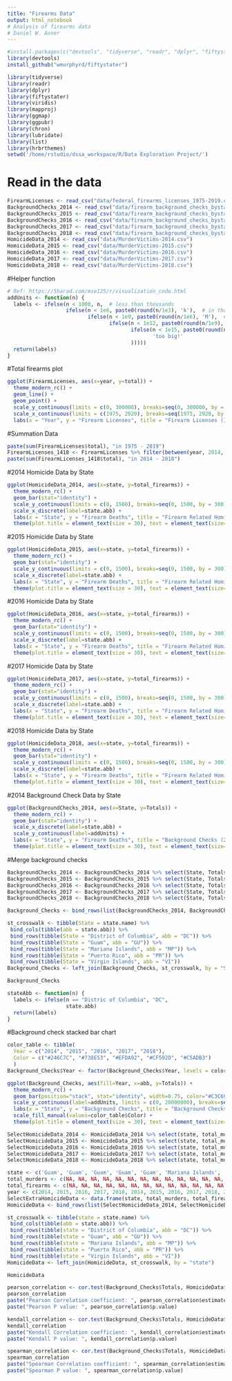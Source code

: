 ```yaml
---
title: "Firearms Data"
output: html_notebook
# Analysis of firearms data
# Daniel W. Anner 
---
```


```r
#install.packages(c("devtools", "tidyverse", "readr", "dplyr", "fiftystatr", "viridis", "mapproj", "ggpubr", "ggmap", "chron", "lubridate", "list", "ggthemes"))
library(devtools)
install_github("wmurphyrd/fiftystater")

library(tidyverse)
library(readr)
library(dplyr)
library(fiftystater)
library(viridis)
library(mapproj)
library(ggmap)
library(ggpubr)
library(chron)
library(lubridate)
library(list)
library(hrbrthemes)
setwd('/home/rstudio/dssa_workspace/R/Data Exploration Project/')
```

# Read in the data
```r
FirearmLicenses <- read_csv("data/federal_firearms_licenses_1975-2019.csv")
BackgroundChecks_2014 <- read_csv("data/firearm_background_checks_bystate_2014.csv")
BackgroundChecks_2015 <- read_csv("data/firearm_background_checks_bystate_2015.csv")
BackgroundChecks_2016 <- read_csv("data/firearm_background_checks_bystate_2016.csv")
BackgroundChecks_2017 <- read_csv("data/firearm_background_checks_bystate_2017.csv")
BackgroundChecks_2018 <- read_csv("data/firearm_background_checks_bystate_2018.csv")
HomicideData_2014 <- read_csv("data/MurderVictims-2014.csv")
HomicideData_2015 <- read_csv("data/MurderVictims-2015.csv")
HomicideData_2016 <- read_csv("data/MurderVictims-2016.csv")
HomicideData_2017 <- read_csv("data/MurderVictims-2017.csv")
HomicideData_2018 <- read_csv("data/MurderVictims-2018.csv")
```

#Helper function
```r
# Ref: https://5harad.com/mse125/r/visualization_code.html
addUnits <- function(n) {
  labels <- ifelse(n < 1000, n,  # less than thousands
                   ifelse(n < 1e6, paste0(round(n/1e3), 'k'),  # in thousands
                          ifelse(n < 1e9, paste0(round(n/1e6), 'M'),  # in millions
                                 ifelse(n < 1e12, paste0(round(n/1e9), 'B'), # in billions
                                        ifelse(n < 1e15, paste0(round(n/1e12), 'T'), # in trillions
                                               'too big!'
                                        )))))
  return(labels)
}
```

#Total firearms plot
```r
ggplot(FirearmLicenses, aes(x=year, y=total)) +
  theme_modern_rc() +
  geom_line() +
  geom_point() +
  scale_y_continuous(limits = c(0, 300000), breaks=seq(0, 300000, by = 50000)) +
  scale_x_continuous(limits = c(1975, 2020), breaks=seq(1975, 2020, by = 5)) +
  labs(x = "Year", y = "Firearm Licenses", title = "Firearm Licenses (1975-2019)")
```

#Summation Data
```r
paste(sum(FirearmLicenses$total), "in 1975 - 2019")
FirearmLicenses_1418 <- FirearmLicenses %>% filter(between(year, 2014, 2018))
paste(sum(FirearmLicenses_1418$total), "in 2014 - 2018")
```

#2014 Homicide Data by State
```r
ggplot(HomicideData_2014, aes(x=state, y=total_firearms)) +
  theme_modern_rc() +
  geom_bar(stat="identity") +
  scale_y_continuous(limits = c(0, 1500), breaks=seq(0, 1500, by = 300)) +
  scale_x_discrete(label=state.abb) +
  labs(x = "State", y = "Firearm Deaths", title = "Firearm Related Homicides (2014)") + 
  theme(plot.title = element_text(size = 30), text = element_text(size=25), axis.text.x = element_text(angle=90, vjust=0.5, hjust=1, size = 18), axis.text.y = element_text(hjust=1, size = 18), axis.title.x = element_text(hjust = 1, size = 25, color = "#7C9488"), axis.title.y = element_text(hjust = 1, size = 25, color = "#7C9488"), plot.caption = element_text(size = 15))
```

#2015 Homicide Data by State
```r
ggplot(HomicideData_2015, aes(x=state, y=total_firearms)) +
  theme_modern_rc() +
  geom_bar(stat="identity") +
  scale_y_continuous(limits = c(0, 1500), breaks=seq(0, 1500, by = 300)) +
  scale_x_discrete(label=state.abb) +
  labs(x = "State", y = "Firearm Deaths", title = "Firearm Related Homicides (2015)") + 
  theme(plot.title = element_text(size = 30), text = element_text(size=25), axis.text.x = element_text(angle=90, vjust=0.5, hjust=1, size = 18), axis.text.y = element_text(hjust=1, size = 18), axis.title.x = element_text(hjust = 1, size = 25, color = "#7C9488"), axis.title.y = element_text(hjust = 1, size = 25, color = "#7C9488"), plot.caption = element_text(size = 15))
```

#2016 Homicide Data by State
```r
ggplot(HomicideData_2016, aes(x=state, y=total_firearms)) +
  theme_modern_rc() +
  geom_bar(stat="identity") +
  scale_y_continuous(limits = c(0, 1500), breaks=seq(0, 1500, by = 300)) +
  scale_x_discrete(label=state.abb) +
  labs(x = "State", y = "Firearm Deaths", title = "Firearm Related Homicides (2016)") + 
  theme(plot.title = element_text(size = 30), text = element_text(size=25), axis.text.x = element_text(angle=90, vjust=0.5, hjust=1, size = 18), axis.text.y = element_text(hjust=1, size = 18), axis.title.x = element_text(hjust = 1, size = 25, color = "#7C9488"), axis.title.y = element_text(hjust = 1, size = 25, color = "#7C9488"), plot.caption = element_text(size = 15))
```

#2017 Homicide Data by State
```r
ggplot(HomicideData_2017, aes(x=state, y=total_firearms)) +
  theme_modern_rc() +
  geom_bar(stat="identity") +
  scale_y_continuous(limits = c(0, 1500), breaks=seq(0, 1500, by = 300)) +
  scale_x_discrete(label=state.abb) +
  labs(x = "State", y = "Firearm Deaths", title = "Firearm Related Homicides (2017)") + 
  theme(plot.title = element_text(size = 30), text = element_text(size=25), axis.text.x = element_text(angle=90, vjust=0.5, hjust=1, size = 18), axis.text.y = element_text(hjust=1, size = 18), axis.title.x = element_text(hjust = 1, size = 25, color = "#7C9488"), axis.title.y = element_text(hjust = 1, size = 25, color = "#7C9488"), plot.caption = element_text(size = 15))
```

#2018 Homicide Data by State
```r
ggplot(HomicideData_2018, aes(x=state, y=total_firearms)) +
  theme_modern_rc() +
  geom_bar(stat="identity") +
  scale_y_continuous(limits = c(0, 1500), breaks=seq(0, 1500, by = 300)) +
  scale_x_discrete(label=state.abb) +
  labs(x = "State", y = "Firearm Deaths", title = "Firearm Related Homicides (2018)") + 
  theme(plot.title = element_text(size = 30), text = element_text(size=25), axis.text.x = element_text(angle=90, vjust=0.5, hjust=1, size = 18), axis.text.y = element_text(hjust=1, size = 18), axis.title.x = element_text(hjust = 1, size = 25, color = "#7C9488"), axis.title.y = element_text(hjust = 1, size = 25, color = "#7C9488"), plot.caption = element_text(size = 15))
```

#2014 Background Check Data by State
```r
ggplot(BackgroundChecks_2014, aes(x=State, y=Totals)) +
  theme_modern_rc() +
  geom_bar(stat="identity") +
  scale_x_discrete(label=state.abb) +
  scale_y_continuous(label=addUnits) + 
  labs(x = "State", y = "Firearm Deaths", title = "Background Checks (2014)") + 
  theme(plot.title = element_text(size = 30), text = element_text(size=25), axis.text.x = element_text(angle=90, vjust=0.5, hjust=1, size = 18), axis.text.y = element_text(hjust=1, size = 18), axis.title.x = element_text(hjust = 1, size = 25, color = "#7C9488"), axis.title.y = element_text(hjust = 1, size = 25, color = "#7C9488"), plot.caption = element_text(size = 15))
```

#Merge background checks
```r
BackgroundChecks_2014 <- BackgroundChecks_2014 %>% select(State, Totals) %>% mutate(Year = 2014)
BackgroundChecks_2015 <- BackgroundChecks_2015 %>% select(State, Totals) %>% mutate(Year = 2015)
BackgroundChecks_2016 <- BackgroundChecks_2016 %>% select(State, Totals) %>% mutate(Year = 2016)
BackgroundChecks_2017 <- BackgroundChecks_2017 %>% select(State, Totals) %>% mutate(Year = 2017)
BackgroundChecks_2018 <- BackgroundChecks_2018 %>% select(State, Totals) %>% mutate(Year = 2018)

Background_Checks <- bind_rows(list(BackgroundChecks_2014, BackgroundChecks_2015, BackgroundChecks_2016, BackgroundChecks_2017, BackgroundChecks_2018)) %>% arrange(State) 

st_crosswalk <- tibble(State = state.name) %>%
 bind_cols(tibble(abb = state.abb)) %>% 
 bind_rows(tibble(State = "District of Columbia", abb = "DC")) %>% 
 bind_rows(tibble(State = "Guam", abb = "GU")) %>% 
 bind_rows(tibble(State = "Mariana Islands", abb = "MP")) %>% 
 bind_rows(tibble(State = "Puerto Rico", abb = "PR")) %>% 
 bind_rows(tibble(State = "Virgin Islands", abb = "VI"))
Background_Checks <- left_join(Background_Checks, st_crosswalk, by = "State")

Background_Checks
```

```r
stateAbb <- function(n) {
  labels <- ifelse(n == "Distric of Columbia", "DC",
                   state.abb)
  return(labels)
}
```


#Background check stacked bar chart
```r
color_table <- tibble(
  Year = c("2014", "2015", "2016", "2017", "2018"),
  Color = c("#246C7C", "#738E53", "#EFDA92", "#CF592D", "#C5ADB3")
  )
Background_Checks$Year <- factor(Background_Checks$Year, levels = color_table$Year)

ggplot(Background_Checks, aes(fill=Year, x=abb, y=Totals)) + 
  theme_modern_rc() +
  geom_bar(position="stack", stat="identity", width=0.75, color="#C3C6C3") +
  scale_y_continuous(label=addUnits, limits = c(0, 20000000), breaks=seq(0, 20000000, by = 1000000)) + 
  labs(x = "State", y = "Background Checks", title = "Background Checks (2014 - 2018)", caption = "Includes District of Columbia (DC).") + 
  scale_fill_manual(values=color_table$Color) + 
  theme(plot.title = element_text(size = 30), text = element_text(size=25), axis.text.x = element_text(angle=90, vjust=0.5, hjust=1, size = 18), axis.text.y = element_text(hjust=1, size = 18), axis.title.x = element_text(hjust = 1, size = 25, color = "#7C9488"), axis.title.y = element_text(hjust = 1, size = 25, color = "#7C9488"), plot.caption = element_text(size = 15))
```

```r
SelectHomicideData_2014 <- HomicideData_2014 %>% select(state, total_murders, total_firearms) %>% mutate(year = 2014)
SelectHomicideData_2015 <- HomicideData_2015 %>% select(state, total_murders, total_firearms) %>% mutate(year = 2015)
SelectHomicideData_2016 <- HomicideData_2016 %>% select(state, total_murders, total_firearms) %>% mutate(year = 2016)
SelectHomicideData_2017 <- HomicideData_2017 %>% select(state, total_murders, total_firearms) %>% mutate(year = 2017)
SelectHomicideData_2018 <- HomicideData_2018 %>% select(state, total_murders, total_firearms) %>% mutate(year = 2018)

state <- c('Guam', 'Guam', 'Guam', 'Guam', 'Guam', 'Mariana Islands', 'Mariana Islands', 'Mariana Islands', 'Mariana Islands', 'Mariana Islands', 'Puerto Rico', 'Puerto Rico', 'Puerto Rico', 'Puerto Rico', 'Puerto Rico', 'Virgin Islands', 'Virgin Islands', 'Virgin Islands', 'Virgin Islands', 'Virgin Islands', 'Flordia', 'Flordia', 'Flordia', 'Flordia', 'Flordia')
total_murders <- c(NA, NA, NA, NA, NA, NA, NA, NA, NA, NA, NA, NA, NA, NA, NA, NA, NA, NA, NA, NA, NA, NA, NA, NA, NA)
total_firearms <- c(NA, NA, NA, NA, NA, NA, NA, NA, NA, NA, NA, NA, NA, NA, NA, NA, NA, NA, NA, NA, NA, NA, NA, NA, NA)
year <- c(2014, 2015, 2016, 2017, 2018, 2014, 2015, 2016, 2017, 2018, 2014, 2015, 2016, 2017, 2018, 2014, 2015, 2016, 2017, 2018, 2014, 2015, 2016, 2017, 2018)
SelectExtraHomicideData <- data.frame(state, total_murders, total_firearms, year)
HomicideData <- bind_rows(list(SelectHomicideData_2014, SelectHomicideData_2015, SelectHomicideData_2016, SelectHomicideData_2017, SelectHomicideData_2018, SelectExtraHomicideData)) %>% arrange(state) 

st_crosswalk <- tibble(state = state.name) %>%
 bind_cols(tibble(abb = state.abb)) %>% 
 bind_rows(tibble(state = "District of Columbia", abb = "DC")) %>% 
 bind_rows(tibble(state = "Guam", abb = "GU")) %>% 
 bind_rows(tibble(state = "Mariana Islands", abb = "MP")) %>% 
 bind_rows(tibble(state = "Puerto Rico", abb = "PR")) %>% 
 bind_rows(tibble(state = "Virgin Islands", abb = "VI"))
HomicideData <- left_join(HomicideData, st_crosswalk, by = "state")

HomicideData
```

```r
pearson_correlation <- cor.test(Background_Checks$Totals, HomicideData$total_firearms, method = "pearson")
pearson_correlation
paste("Pearson Correlation coefficient: ", pearson_correlation$estimate)
paste("Pearson P value: ", pearson_correlation$p.value)

kendall_correlation <- cor.test(Background_Checks$Totals, HomicideData$total_firearms, method = "kendall")
kendall_correlation
paste("Kendall Correlation coefficient: ", kendall_correlation$estimate)
paste("Kendall P value: ", kendall_correlation$p.value)

spearman_correlation <- cor.test(Background_Checks$Totals, HomicideData$total_firearms, method = "spearman")
spearman_correlation
paste("Spearman Correlation coefficient: ", spearman_correlation$estimate)
paste("Spearman P value: ", spearman_correlation$p.value)
```


